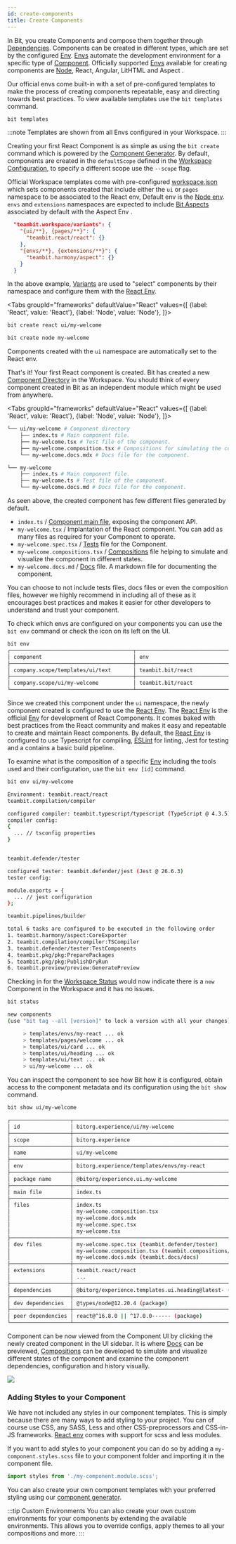 ```yaml
---
id: create-components
title: Create Components
---
```



In Bit, you create Components and compose them together through [Dependencies](/dependencies/overview). Components can be created in different types, which are set by the configured [Env](/envs/overview). [Envs](/envs/overview) automate the development environment for a specific type of [Component](/components/overview). Officially supported [Envs](/envs/overview) available for creating components are [Node](/node/overview), React, Angular, LitHTML and Aspect <!--TODO [React](/react/overview), [Angular](/angular/overview), [LitHTML](/lithtml/overview) and [Aspect](/extending-bit/aspect) -->.

Our official envs come built-in with a set of pre-configured templates to make the process of creating components repeatable, easy and directing towards best practices. To view available templates use the `bit templates` command.

```bash
bit templates
```

:::note
Templates are shown from all Envs configured in your Workspace.
:::

Creating your first React Component is as simple as using the `bit create` command which is powered by the [Component Generator](/generator/overview). By default, components are created in the `defaultScope` defined in the [Workspace Configuration](/workspace/workspace-json), to specify a different scope use the `--scope` flag.

Official Workspace templates come with pre-configured [workspace.json](/workspace/workspace-json) which sets components created that include either the `ui` or `pages` namespace to be associated to the React env, Default env is the [Node env](/aspects/node). `envs` and `extensions` namespaces are expected to include [Bit Aspects](/aspects/aspects-overview) associated by default with the Aspect Env <!-- TODO [Aspect env](/extending-bit/aspect-env) -->.

```json title="workspace.json"
  "teambit.workspace/variants": {
    "{ui/**}, {pages/**}": {
      "teambit.react/react": {}
    },
    "{envs/**}, {extensions/**}": {
      "teambit.harmony/aspect": {}
    }
  }
```

In the above example, [Variants](/workspace/variants) are used to "select" components by their namespace and configure them with the [React Env](/aspects/react).

<Tabs
groupId="frameworks"
defaultValue="React"
values={[
{label: 'React', value: 'React'},
{label: 'Node', value: 'Node'},
]}>
<TabItem value="React">

```bash
bit create react ui/my-welcome
```

  </TabItem>
  <TabItem value="Node">

```bash
bit create node my-welcome
```

  </TabItem>
</Tabs>

Components created with the `ui` namespace are automatically set to the React env.

That's it! Your first React component is created. Bit has created a new [Component Directory](/workspace/component-directory) in the Workspace. You should think of every component created in Bit as an independent module which might be used from anywhere.

<Tabs
groupId="frameworks"
defaultValue="React"
values={[
{label: 'React', value: 'React'},
{label: 'Node', value: 'Node'},
]}>
<TabItem value="React">

```bash
└── ui/my-welcome # Component directory
    ├── index.ts # Main component file.
    ├── my-welcome.tsx # Test file of the component.
    ├── my-welcome.composition.tsx # Compositions for simulating the component in different states.
    └── my-welcome.docs.mdx # Docs file for the component.
```

  </TabItem>
  <TabItem value="Node">

```bash
└── my-welcome
    ├── index.ts # Main component file.
    ├── my-welcome.ts # Test file of the component.
    └── my-welcome.docs.md # Docs file for the component.
```

  </TabItem>
</Tabs>

As seen above, the created component has few different files generated by default.

- `index.ts` / [Component main file](/components/main-file), exposing the component API.
- `my-welcome.tsx` / Implantation of the React component. You can add as many files as required for your Component to operate.
- `my-welcome.spec.tsx` / [Tests](/tester/overview) file for the Component.
- `my-welcome.compositions.tsx` / [Compositions](/compositions/overview) file helping to simulate and visualize the component in different states.
- `my-welcome.docs.md` / [Docs](/docs/overview) file. A markdown file for documenting the component.

You can choose to not include tests files, docs files or even the composition files, however we highly recommend in including all of these as it encourages best practices and makes it easier for other developers to understand and trust your component.

To check which envs are configured on your components you can use the `bit env` command or check the icon on its left on the UI.

```bash
bit env
┌───────────────────────────────────────┬───────────────────────────────────────┐
│ component                             │ env                                   │
├───────────────────────────────────────┼───────────────────────────────────────┤
│ company.scope/templates/ui/text       │ teambit.bit/react                     │
├───────────────────────────────────────┼───────────────────────────────────────┤
│ company.scope/ui/my-welcome           │ teambit.bit/react                     │
└───────────────────────────────────────┴───────────────────────────────────────┘
```

Since we created this component under the `ui` namespace, the newly component created is configured to use the [React Env](/aspects/react). The [React Env](/aspects/react) is the official [Env](/envs/overview) for development of React Components. It comes baked with best practices from the React community and makes it easy and repeatable to create and maintain React components. By default, the [React Env](/aspects/react) is configured to use Typescript <!--TODO [TypeScript](/typescript/overview)--> for compiling, [ESLint](/linter/overview) for linting, <!--TODO [Jest](/jest/overview)--> Jest for testing and a contains a basic build pipeline.

To examine what is the composition of a specific [Env](/envs/overview) including the tools used and their configuration, use the `bit env [id]` command.

```bash
bit env ui/my-welcome
```

```bash
Environment: teambit.react/react
teambit.compilation/compiler

configured compiler: teambit.typescript/typescript (TypeScript @ 4.3.5)
compiler config:
{
  ... // tsconfig properties
}


teambit.defender/tester

configured tester: teambit.defender/jest (Jest @ 26.6.3)
tester config:

module.exports = {
  ... // jest configuration
};

teambit.pipelines/builder

total 6 tasks are configured to be executed in the following order
1. teambit.harmony/aspect:CoreExporter
2. teambit.compilation/compiler:TSCompiler
3. teambit.defender/tester:TestComponents
4. teambit.pkg/pkg:PreparePackages
5. teambit.pkg/pkg:PublishDryRun
6. teambit.preview/preview:GeneratePreview
```

<!-- To customize or learn more on this env and make it your own, head to [React env documentation](/getting-started/compose-an-env). -->

Checking in for the [Workspace Status](/workspace/workspace-status) would now indicate there is a `new` Component in the Workspace and it has no issues.

```bash
bit status
```

```bash
new components
(use "bit tag --all [version]" to lock a version with all your changes)

     > templates/envs/my-react ... ok
     > templates/pages/welcome ... ok
     > templates/ui/card ... ok
     > templates/ui/heading ... ok
     > templates/ui/text ... ok
     > ui/my-welcome ... ok
```

You can inspect the component to see how Bit how it is configured, obtain access to the component metadata and its configuration using the `bit show` command.

```bash
bit show ui/my-welcome
```

```bash
┌───────────────────┬────────────────────────────────────────────────────────────────┐
│ id                │ bitorg.experience/ui/my-welcome                                │
├───────────────────┼────────────────────────────────────────────────────────────────┤
│ scope             │ bitorg.experience                                              │
├───────────────────┼────────────────────────────────────────────────────────────────┤
│ name              │ ui/my-welcome                                                  │
├───────────────────┼────────────────────────────────────────────────────────────────┤
│ env               │ bitorg.experience/templates/envs/my-react                      │
├───────────────────┼────────────────────────────────────────────────────────────────┤
│ package name      │ @bitorg/experience.ui.my-welcome                               │
├───────────────────┼────────────────────────────────────────────────────────────────┤
│ main file         │ index.ts                                                       │
├───────────────────┼────────────────────────────────────────────────────────────────┤
│ files             │ index.ts                                                       │
│                   │ my-welcome.composition.tsx                                     │
│                   │ my-welcome.docs.mdx                                            │
│                   │ my-welcome.spec.tsx                                            │
│                   │ my-welcome.tsx                                                 │
├───────────────────┼────────────────────────────────────────────────────────────────┤
│ dev files         │ my-welcome.spec.tsx (teambit.defender/tester)                  │
│                   │ my-welcome.composition.tsx (teambit.compositions/compositions) │
│                   │ my-welcome.docs.mdx (teambit.docs/docs)                        │
├───────────────────┼────────────────────────────────────────────────────────────────┤
│ extensions        │ teambit.react/react                                            │
│                   │ ...                                                            │
├───────────────────┼────────────────────────────────────────────────────────────────┤
│ dependencies      │ @bitorg/experience.templates.ui.heading@latest- (component)    │
├───────────────────┼────────────────────────────────────────────────────────────────┤
│ dev dependencies  │ @types/node@12.20.4 (package)                                  │
├───────────────────┼────────────────────────────────────────────────────────────────┤
│ peer dependencies │ react@^16.8.0 || ^17.0.0------ (package)                       │
└───────────────────┴────────────────────────────────────────────────────────────────┘
```

Component can be now viewed from the Component UI <!--TODO [Component UI](/components/ui) --> by clicking the newly created component in the UI sidebar. It is where [Docs](/docs/overview) can be previewed, [Compositions](/compositions/overview) can be developed to simulate and visualize different states of the component and examine the component dependencies, configuration and history visually.

<Image src={componentImg} />

### Adding Styles to your Component

We have not included any styles in our component templates. This is simply because there are many ways to add styling to your project. You can of course use CSS, any SASS, Less and other CSS-preprocessors and CSS-in-JS frameworks. [React env](/aspects/react) comes with support for scss and less modules.

If you want to add styles to your component you can do so by adding a `my-component.styles.scss` file to your component folder and importing it in the component file.

```ts
import styles from './my-component.module.scss';
```

You can also create your own component templates with your preferred styling using our [component generator](/generator/components-template).

:::tip Custom Environments
You can also create your own custom environments <!--TODO [custom environments](/) --> for your components by extending the available environments. This allows you to override configs, apply themes to all your compositions and more.
:::
